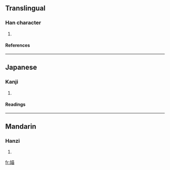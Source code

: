 ==Translingual==
===Han character===
{{Han char|rn=38|rad=女|as=09|sn=12|four=4446<sub>0</sub>|canj=女廿田 (VTW)}}
# {{defn|Han|sort=女09}}
====References====
{{Han ref|kx=0266.270|dkj=06488|dj=0533.310|hdz=21056.060|uh=5A8C|ud=23180|bh=D8CB|bd=55499}}
----
==Japanese==
===Kanji===
{{ja-kanji|grade=|rs=女09}}
# {{defn|Japanese}} 
====Readings====
{{ja-readings|on=[[ぼう]] (bō), [[みょう]] (myō), [[ぼく]] (boku), [[もく]] (moku)|kun=[[みめよい]] (mimeyoi)}}
----
==Mandarin==
===Hanzi===
{{cmn-hanzi|pin=[[máo]] ([[mao2]])|wg=mao<sup>2</sup>}}
# {{defn|Mandarin}}

[[fr:媌]]
